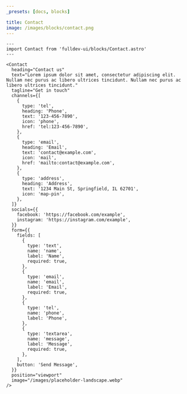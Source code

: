 ```yaml
---
_presets: [docs, blocks]

title: Contact
image: /images/blocks/contact.png
---
```


```astro live
---
import Contact from 'fulldev-ui/blocks/Contact.astro'
---

<Contact
  heading="Contact us"
  text="Lorem ipsum dolor sit amet, consectetur adipiscing elit. Nullam nec purus ac libero ultrices tincidunt. Nullam nec purus ac libero ultrices tincidunt."
  tagline="Get in touch"
  channels={[
    {
      type: 'tel',
      heading: 'Phone',
      text: '123-456-7890',
      icon: 'phone',
      href: 'tel:123-456-7890',
    },
    {
      type: 'email',
      heading: 'Email',
      text: 'contact@example.com',
      icon: 'mail',
      href: 'mailto:contact@example.com',
    },
    {
      type: 'address',
      heading: 'Address',
      text: '1234 Main St, Springfield, IL 62701',
      icon: 'map-pin',
    },
  ]}
  socials={{
    facebook: 'https://facebook.com/example',
    instagram: 'https://instagram.com/example',
  }}
  form={{
    fields: [
      {
        type: 'text',
        name: 'name',
        label: 'Name',
        required: true,
      },
      {
        type: 'email',
        name: 'email',
        label: 'Email',
        required: true,
      },
      {
        type: 'tel',
        name: 'phone',
        label: 'Phone',
      },
      {
        type: 'textarea',
        name: 'message',
        label: 'Message',
        required: true,
      },
    ],
    button: 'Send Message',
  }}
  position="viewport"
  image="/images/placeholder-landscape.webp"
/>
```
